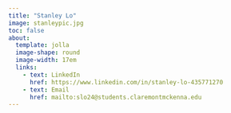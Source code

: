 ```yaml
---
title: "Stanley Lo"
image: stanleypic.jpg
toc: false
about: 
  template: jolla
  image-shape: round
  image-width: 17em
  links:
    - text: LinkedIn
      href: https://www.linkedin.com/in/stanley-lo-435771270
    - text: Email
      href: mailto:slo24@students.claremontmckenna.edu
---
```

